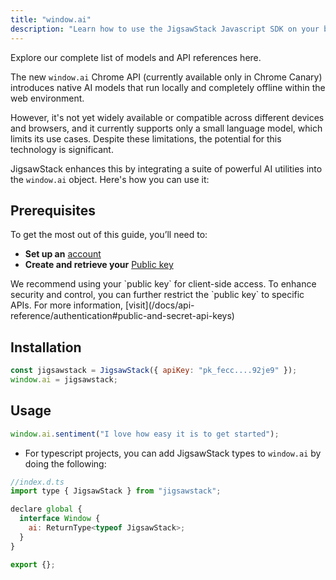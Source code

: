```yaml
---
title: "window.ai"
description: "Learn how to use the JigsawStack Javascript SDK on your browser."
---
```


<Card title="Models" href="/docs/api-reference/authentication">
  Explore our complete list of models and API references here.
</Card>

The new `window.ai` Chrome API (currently available only in Chrome Canary) introduces native AI models that run locally and completely offline within the web environment.

However, it's not yet widely available or compatible across different devices and browsers, and it currently supports only a small language model, which limits its use cases. Despite these limitations, the potential for this technology is significant.

JigsawStack enhances this by integrating a suite of powerful AI utilities into the `window.ai` object. Here's how you can use it:

## Prerequisites

To get the most out of this guide, you’ll need to:

- **Set up an** [account](https://jigsawstack.com/dashboard)
- **Create and retrieve your** [Public key](https://jigsawstack.com/dashboard)

<Info>
  We recommend using your `public key` for client-side access. To enhance
  security and control, you can further restrict the `public key` to specific
  APIs. For more information,
  [visit](/docs/api-reference/authentication#public-and-secret-api-keys)
</Info>

## Installation

```javascript script.js
const jigsawstack = JigsawStack({ apiKey: "pk_fecc....92je9" });
window.ai = jigsawstack;
```

## Usage

```javascript
window.ai.sentiment("I love how easy it is to get started");
```

- For typescript projects, you can add JigsawStack types to `window.ai` by doing the following:

```javascript
//index.d.ts
import type { JigsawStack } from "jigsawstack";

declare global {
  interface Window {
    ai: ReturnType<typeof JigsawStack>;
  }
}

export {};
```
